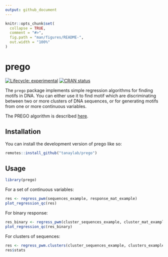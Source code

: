 ```yaml
---
output: github_document
---
```


<!-- README.md is generated from README.Rmd. Please edit that file -->

```r
knitr::opts_chunk$set(
  collapse = TRUE,
  comment = "#>",
  fig.path = "man/figures/README-",
  out.width = "100%"
)
```

# prego

<!-- badges: start -->
[![Lifecycle: experimental](https://img.shields.io/badge/lifecycle-experimental-orange.svg)](https://lifecycle.r-lib.org/articles/stages.html#experimental)
[![CRAN status](https://www.r-pkg.org/badges/version/prego)](https://CRAN.R-project.org/package=prego)
<!-- badges: end -->

The `prego` package implements simple regression algorithms for finding motifs in DNA. You can either use it to find motif which are discriminating between two or more clusters of DNA sequences, or for generating motifs from one or more continuous variables.

The PREGO algorithm is described [here](https://doi.org/10.1101%2Fgr.5113606).

## Installation

You can install the development version of prego like so:

``` r
remotes::install_github("tanaylab/prego")
```

## Usage

```r
library(prego)
```

For a set of continuous variables:

```r
res <- regress_pwm(sequences_example, response_mat_example)
plot_regression_qc(res)
```

For binary response: 

```r
res_binary <- regress_pwm(cluster_sequences_example, cluster_mat_example[, 1])
plot_regression_qc(res_binary)
```

For clusters of sequences:

```r
res <- regress_pwm.clusters(cluster_sequences_example, clusters_example)
res$stats
```

